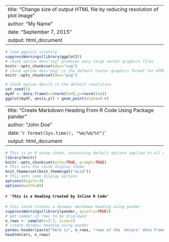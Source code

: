 ##################################################################
##################################################################
##################################################################

---
title: "Change size of output HTML file by reducing resolution of plot image"
author: "My Name"
date: "September 7, 2015"
output: html_document
---

```r
# load ggplot2 silently
suppressWarnings(library(ggplot2))
# chunk option dev="svg" produces very large vector graphics files
knitr::opts_chunk$set(dev="svg")
# chunk option dev="png" is the default raster graphics format for HTML output
knitr::opts_chunk$set(dev="png")
```

```r
# chunk option dpi=72 is the default resolution
set.seed(1)
mydf <- data.frame(x=rnorm(5e4),y=rnorm(5e4))
ggplot(mydf, aes(x,y)) + geom_point(alpha=0.6)
```



##################################################################
##################################################################
##################################################################

---
title: "Create Markdown Heading From R Code Using Package pander"
author: "John Doe"
date: '`r format(Sys.time(), "%m/%d/%Y")`'
output: html_document
---

```r
# This is an R setup chunk, containing default options applied to all other chunks
library(knitr)
knitr::opts_chunk$set(echo=TRUE, prompt=TRUE)
# This sets the chunk display theme
knit_theme$set(knit_theme$get("acid"))
# This sets some display options
options(digits=3)
options(width=80)
```

#### `r 'This is a Heading Created by Inline R Code'`

```r
# this chunk creates a dynamic markdown heading using pander
suppressWarnings(library(pander, quietly=TRUE))
# get number of rows to be displayed
n_rows <- sample(x=3:7, size=1)
# create dynamic heading using pander
pandoc.header(paste("Here is", n_rows, "rows of the 'mtcars' data frame"), level=4)
head(mtcars, n_rows)
```

